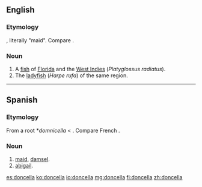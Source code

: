 ==English==

===Etymology===
{{etyl|es}}, literally "maid". Compare {{term|damsel}}.

===Noun===
{{en-noun}}

# A [[fish]] of [[Florida]] and the [[West Indies]] (''Platyglossus radiatus'').
# The [[ladyfish]] (''Harpe rufa'') of the same region.

{{Webster 1913}}

----

==Spanish==

===Etymology===
From a {{etyl|VL.|es}} root *''domnicella'' < {{etyl|la|es}} {{term|domina|lang=la}}. Compare French {{term|demoiselle|lang=fr}}.

===Noun===
{{es-noun|f}}

# [[maid]], [[damsel]].
# [[abigail]].

[[es:doncella]]
[[ko:doncella]]
[[io:doncella]]
[[mg:doncella]]
[[fi:doncella]]
[[zh:doncella]]